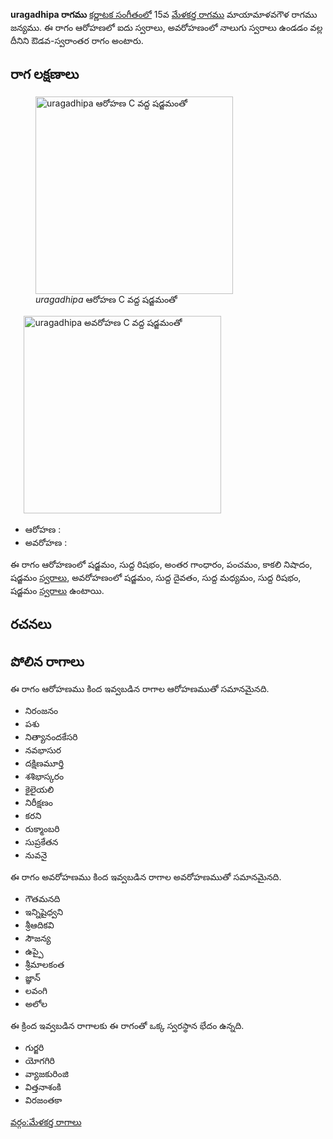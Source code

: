 {{Infobox ragam
	| name          	= uragadhipa
	| synonym	    	= 
	| mela          	= 
	| chakra        	= 
	| janaka        	= 
	| type          	= ఔడవ-స్వరాంతర
	| arohanam      	= {{svaraC|S|R1|G3|P|N3|S'}} 
	| avarohanam    	= {{svaraC|S'|D1|M1|R1|S}}
	| jeeva         	=
	| chhaya        	=
	| nyasa         	=
	| vishesha      	= 
	| equivalent  		= 
}}
{{కర్ణాటక సంగీత రాగాలు}}
'''uragadhipa రాగము''' [[కర్ణాటక సంగీతం]]లో 15వ [[మేళకర్త రాగము]] మాయామాళవగౌళ రాగము జన్యము.  ఈ రాగం ఆరోహణలో ఐదు స్వరాలు, అవరోహణంలో నాలుగు స్వరాలు ఉండడం వల్ల దీనిని ఔడవ-స్వరాంతర రాగం అంటారు.


==రాగ లక్షణాలు==
[[Image:uragadhipa_ar_kb2wiki.png|thumb|right|316px|''uragadhipa'' ఆరోహణ C వద్ద షడ్జమంతో]]
	[[Image:uragadhipa_av_kb2wiki.png|thumb|right|316px|''uragadhipa'' అవరోహణ C వద్ద షడ్జమంతో]]

* ఆరోహణ : {{svaraC|S|R1|G3|P|N3|S'}} 
* అవరోహణ : {{svaraC|S'|D1|M1|R1|S}}

ఈ రాగం ఆరోహణంలో షడ్జమం, సుద్ద  రిషభం, అంతర గాంధారం, పంచమం, కాకలి  నిషాదం, షడ్జమం [[స్వరాలు]], అవరోహణంలో షడ్జమం, సుద్ద దైవతం, సుద్ద మధ్యమం, సుద్ద  రిషభం, షడ్జమం [[స్వరాలు]] ఉంటాయి.

==రచనలు==



==పోలిన రాగాలు==
ఈ రాగం ఆరోహణము కింద ఇవ్వబడిన రాగాల ఆరోహణముతో సమానమైనది.
* నిరంజనం
* పశు
* నిత్యానందకేసరి
* నవభాసుర
* దక్షిణమూర్తి
* శశిభాస్కరం
* కైలైయలి
* నిరీక్షణం
* కరని
* రుక్మాంబరి
* సుప్రకేతన
* నువనై

ఈ రాగం అవరోహణము కింద ఇవ్వబడిన రాగాల అవరోహణముతో సమానమైనది.
* గౌతమనది
* ఇన్నిషైధ్వని
* శ్రీఆదికవి
* సౌజన్య
* ఉప్పై
* శ్రీమాలకంత
*  జ్ఞాన్
* లవంగి
* అలోల

ఈ క్రింద ఇవ్వబడిన రాగాలకు ఈ రాగంతో ఒక్క స్వరస్థాన భేదం ఉన్నది.
* గుర్జరి
* యోగగిరి
* వ్యాజకురింజి
* విత్తనాశంకి
* విరజంతకా



[[వర్గం:మేళకర్త రాగాలు]]